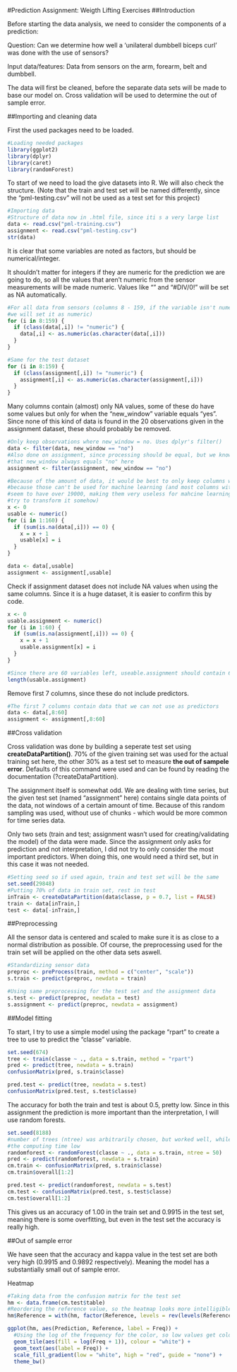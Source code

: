 #Prediction Assignment: Weigth Lifting Exercises
##Introduction

Before starting the data analysis, we need to consider the components of a prediction:

Question:
Can we determine how well a 'unilateral dumbbell biceps curl' was done with the use of sensors?

Input data/features:
Data from sensors on the arm, forearm, belt and dumbbell.

The data will first be cleaned, before the separate data sets will be made to base our model on. Cross validation will be used to determine the out of sample error.

##Importing and cleaning data

First the used packages need to be loaded.

```r
#Loading needed packages
library(ggplot2)
library(dplyr)
library(caret)
library(randomForest)
```

To start of we need to load the give datasets into R. We will also check the structure. (Note that the train and test set will be named differently, since the "pml-testing.csv" will not be used as a test set for this project)

```r
#Importing data
#Structure of data now in .html file, since iti s a very large list
data <- read.csv("pml-training.csv")
assignment <- read.csv("pml-testing.csv")
str(data)
```

It is clear that some variables are noted as factors, but should be numerical/integer. 

It shouldn't matter for integers if they are numeric for the prediction we are going to do, so all the values that aren't numeric from the sensor measurements will be made numeric. Values like "" and "#DIV/0!" will be set as NA automatically.

```r
#For all data from sensors (columns 8 - 159, if the variable isn't numeric, 
#we will set it as numeric)
for (i in 8:159) {
  if (class(data[,i]) != "numeric") {
    data[,i] <- as.numeric(as.character(data[,i]))
  }
}

#Same for the test dataset
for (i in 8:159) {
  if (class(assignment[,i]) != "numeric") {
    assignment[,i] <- as.numeric(as.character(assignment[,i]))
  }
}
```

Many columns contain (almost) only NA values, some of these do have some values but only for when the "new_window" variable equals "yes". Since none of this kind of data is found in the 20 observations given in the assignment dataset, these should probably be removed.

```r
#Only keep observations where new_window = no. Uses dplyr's filter()
data <- filter(data, new_window == "no")
#Also done on assignment, since processing should be equal, but we know already
#that new_window always equals "no" here
assignment <- filter(assignment, new_window == "no")
```

```r
#Because of the amount of data, it would be best to only keep columns with no NA 
#because those can't be used for machine learning (and most columns with NA values 
#seem to have over 19000, making them very useless for mahcine learning even if we 
#try to transform it somehow)
x <- 0
usable <- numeric()
for (i in 1:160) {
  if (sum(is.na(data[,i])) == 0) {
    x = x + 1
    usable[x] = i
  }
}

data <- data[,usable]
assignment <- assignment[,usable]
```

Check if assignment dataset does not include NA values when using the same columns. Since it is a huge dataset, it is easier to confirm this by code.

```r
x <- 0
usable.assignment <- numeric()
for (i in 1:60) {
  if (sum(is.na(assignment[,i])) == 0) {
    x = x + 1
    usable.assignment[x] = i
  }
}

#Since there are 60 variables left, useable.assignment should contain 60 values
length(usable.assignment)
```

Remove first 7 columns, since these do not include predictors.

```r
#The first 7 columns contain data that we can not use as predictors
data <- data[,8:60]
assignment <- assignment[,8:60]
```

##Cross validation

Cross validation was done by building a seperate test set using **createDataPartition()**. 70% of the given training set was used for the actual training set here, the other 30% as a test set to measure **the out of sampele error**. Defaults of this command were used and can be found by reading the documentation (?createDataPartition).

The assignment itself is somewhat odd. We are dealing with time series, but the given test set (named "assignment" here) contains single data points of the data, not windows of a certain amount of time. Because of this random sampling was used, without use of chunks - which would be more common for time series data.

Only two sets (train and test; assignment wasn't used for creating/validating the model) of the data were made. Since the assignment only asks for prediction and not interpretation, I did not try to only consider the most important predictors. When doing this, one would need a third set, but in this case it was not needed.

```r
#Setting seed so if used again, train and test set will be the same
set.seed(29848)
#Putting 70% of data in train set, rest in test
inTrain <- createDataPartition(data$classe, p = 0.7, list = FALSE)
train <- data[inTrain,]
test <- data[-inTrain,]
```

##Preprocessing

All the sensor data is centered and scaled to make sure it is as close to a normal distribution as possible. Of course, the preprocessing used for the train set will be applied on the other data sets aswell.

```r
#Standardizing sensor data
preproc <- preProcess(train, method = c("center", "scale"))
s.train <- predict(preproc, newdata = train)

#Using same preprocessing for the test set and the assignment data
s.test <- predict(preproc, newdata = test)
s.assignment <- predict(preproc, newdata = assignment)
```

##Model fitting

To start, I try to use a simple model using the package "rpart" to create a tree to use to predict the "classe" variable.

```r
set.seed(674)
tree <- train(classe ~ ., data = s.train, method = "rpart")
pred <- predict(tree, newdata = s.train)
confusionMatrix(pred, s.train$classe)

pred.test <- predict(tree, newdata = s.test)
confusionMatrix(pred.test, s.test$classe)
```

The accuracy for both the train and test is about 0.5, pretty low. Since in this assignment the prediction is more important than the interpretation, I will use random forests.

```r
set.seed(8188)
#number of trees (ntree) was arbitrarily chosen, but worked well, while keeping
#the computing time low
randomforest <- randomForest(classe ~ ., data = s.train, ntree = 50)
pred <- predict(randomforest, newdata = s.train)
cm.train <- confusionMatrix(pred, s.train$classe)
cm.train$overall[1:2]

pred.test <- predict(randomforest, newdata = s.test)
cm.test <- confusionMatrix(pred.test, s.test$classe)
cm.test$overall[1:2]
```

This gives us an accuracy of 1.00 in the train set and 0.9915 in the test set, meaning there is some overfitting, but even in the test set the accuracy is really high.

##Out of sample error

We have seen that the accuracy and kappa value in the test set are both very high (0.9915 and 0.9892 respectively). 
Meaning the model has a substantially small out of sample error.

Heatmap

```r
#Taking data from the confusion matrix for the test set
hm <- data.frame(cm.test$table)
#Reordering the reference value, so the heatmap looks more intelligible
hm$Reference = with(hm, factor(Reference, levels = rev(levels(Reference))))

ggplot(hm, aes(Prediction, Reference, label = Freq)) + 
  #Using the log of the frequency for the color, so low values get colored too
  geom_tile(aes(fill = log(Freq + 1)), colour = "white") + 
  geom_text(aes(label = Freq)) +
  scale_fill_gradient(low = "white", high = "red", guide = "none") +
  theme_bw()
```
